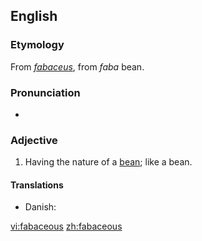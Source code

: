 ==English==
===Etymology===
From {{etyl|la}} ''[[fabaceus]]'', from ''faba'' bean.

===Pronunciation===
* {{rhymes|eɪʃəs}}

===Adjective===
{{en-adj}}

# Having the nature of a [[bean]]; like a bean.

====Translations====
{{trans-top|having the nature of a bean}}
* Danish: {{t|da|bønneagtig}}
{{trans-mid}}
{{trans-bottom}}

[[vi:fabaceous]]
[[zh:fabaceous]]